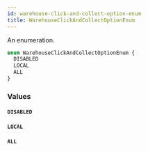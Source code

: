 ```yaml
---
id: warehouse-click-and-collect-option-enum
title: WarehouseClickAndCollectOptionEnum
---
```



An enumeration.

```graphql
enum WarehouseClickAndCollectOptionEnum {
  DISABLED
  LOCAL
  ALL
}
```


### Values

#### `DISABLED` 




#### `LOCAL` 




#### `ALL` 






